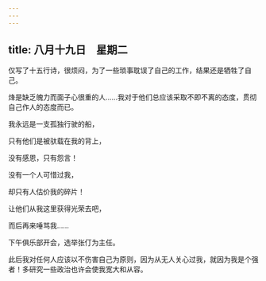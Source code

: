 ```yaml
---
---
---
```

title: 八月十九日　星期二
---




仅写了十五行诗，很烦闷，为了一些琐事耽误了自己的工作，结果还是牺牲了自己。

烽是缺乏魄力而面子心很重的人……我对于他们总应该采取不即不离的态度，贯彻自己作人的态度而已。

我永远是一支孤独行驶的船，

只有他们是被驮载在我的背上，

没有感恩，只有怨言！

没有一个人可惜过我，

却只有人估价我的碎片！

让他们从我这里获得光荣去吧，

而后再来唾骂我……

下午俱乐部开会，选举张仃为主任。

此后我对任何人应该以不伤害自己为原则，因为从无人关心过我，就因为我是个强者！多研究一些政治也许会使我宽大和从容。
